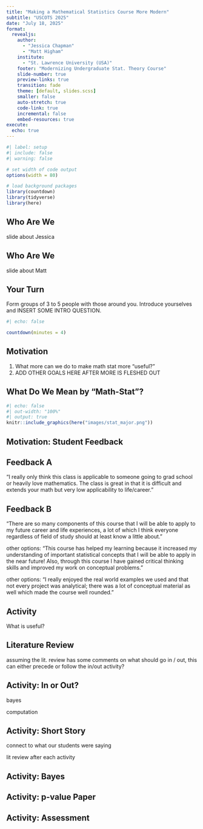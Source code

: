 ```yaml
---
title: "Making a Mathematical Statistics Course More Modern"
subtitle: "USCOTS 2025"
date: "July 18, 2025"
format:
  revealjs:
    author: 
      - "Jessica Chapman"
      - "Matt Higham"
    institute: 
      - "St. Lawrence University (USA)"
    footer: "Modernizing Undergraduate Stat. Theory Course"
    slide-number: true
    preview-links: true
    transition: fade
    theme: [default, slides.scss]
    smaller: false
    auto-stretch: true
    code-link: true
    incremental: false
    embed-resources: true
execute: 
  echo: true
---
```


```r
#| label: setup
#| include: false
#| warning: false

# set width of code output
options(width = 80)

# load background packages
library(countdown)
library(tidyverse)
library(here)
```

## Who Are We

slide about Jessica

## Who Are We

slide about Matt

## Your Turn

::: task
Form groups of 3 to 5 people with those around you. Introduce yourselves and INSERT SOME INTRO QUESTION.
:::

```r
#| echo: false

countdown(minutes = 4)
```

## Motivation

::: goals
1. What more can we do to make math stat more "useful?"
2. ADD OTHER GOALS HERE AFTER MORE IS FLESHED OUT
:::

## What Do We Mean by "Math-Stat"?

```r
#| echo: false
#| out-width: "100%"
#| output: true
knitr::include_graphics(here("images/stat_major.png"))
```

<!-- mention typical audience: undergraduate statistics majors who have already taken a lot of calculus and a semester of probability -->

## Motivation: Student Feedback

::: {.callout-important appearance="simple"}

## Feedback A

"I really only think this class is applicable to someone going to grad school or heavily love mathematics. The class is great in that it is difficult and extends your math but very low applicability to life/career."
:::

::: {.callout-note appearance="simple"}

## Feedback B

"There are so many components of this course that I will be able to apply to my future career and life experiences, a lot of which I think everyone regardless of field of study should at least know a little about."

other options: "This course has helped my learning because it increased my understanding of important statistical concepts that I will be able to apply in the near future! Also, through this course I have gained critical thinking skills and improved my work on conceptual problems."

other options: "I really enjoyed the real world examples we used and that not every project was analytical; there was a lot of conceptual material as well which made the course well rounded."
:::

## Activity

What is useful?


## Literature Review

assuming the lit. review has some comments on what should go in / out, this can either precede or follow the in/out activity?

## Activity: In or Out?

bayes

computation


## Activity: Short Story

connect to what our students were saying

lit review after each activity

## Activity: Bayes

## Activity: p-value Paper

## Activity: Assessment




